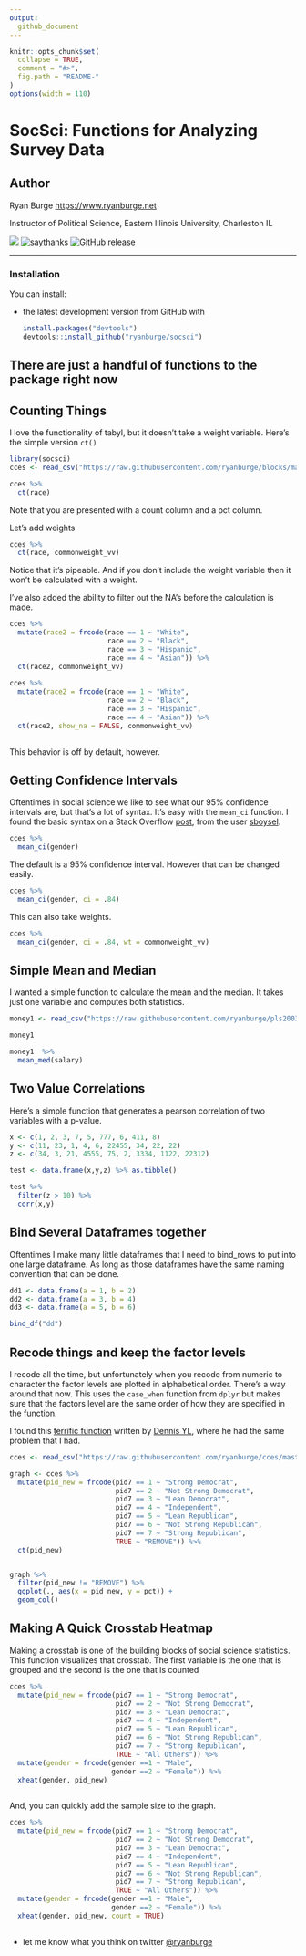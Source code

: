 ```yaml
---
output:
  github_document
---
```



```r
knitr::opts_chunk$set(
  collapse = TRUE, 
  comment = "#>",
  fig.path = "README-"  
)
options(width = 110)
```

# SocSci: Functions for Analyzing Survey Data


## Author

Ryan Burge <https://www.ryanburge.net>


Instructor of Political Science, Eastern Illinois University, Charleston IL


[![](https://img.shields.io/twitter/url/http/shields.io.svg?style=social)](https://twitter.com/ryanburge)
[![saythanks](https://img.shields.io/badge/say%20-thanks-blue.svg)](https://saythanks.io/to/ryanburge)
![GitHub release](https://img.shields.io/badge/version-1.0-blue.svg)



------

### Installation

You can install:

* the latest development version from GitHub with

    ```R
    install.packages("devtools")
    devtools::install_github("ryanburge/socsci")
    ```
    
## There are just a handful of functions to the package right now 


## Counting Things

I love the functionality of tabyl, but it doesn't take a weight variable. Here's the simple version `ct()`

```r
library(socsci)
cces <- read_csv("https://raw.githubusercontent.com/ryanburge/blocks/master/cces.csv")

cces %>% 
  ct(race)
```

Note that you are presented with a count column and a pct column. 

Let's add weights

```r
cces %>% 
  ct(race, commonweight_vv)
```

Notice that it's pipeable. And if you don't include the weight variable then it won't be calculated with a weight. 

I've also added the ability to filter out the NA's before the calculation is made. 


```r
cces %>% 
  mutate(race2 = frcode(race == 1 ~ "White",
                        race == 2 ~ "Black", 
                        race == 3 ~ "Hispanic",
                        race == 4 ~ "Asian")) %>% 
  ct(race2, commonweight_vv)
  
cces %>% 
  mutate(race2 = frcode(race == 1 ~ "White",
                        race == 2 ~ "Black", 
                        race == 3 ~ "Hispanic",
                        race == 4 ~ "Asian")) %>% 
  ct(race2, show_na = FALSE, commonweight_vv)
  
```

This behavior is off by default, however. 

## Getting Confidence Intervals

Oftentimes in social science we like to see what our 95% confidence intervals are, but that's a lot of syntax. It's easy with the `mean_ci` function. I found the basic syntax on a Stack Overflow [post](https://stackoverflow.com/questions/35953394/calculating-length-of-95-ci-using-dplyr), from the user [sboysel](https://stackoverflow.com/users/3277821/sboysel).

```r
cces %>% 
  mean_ci(gender)
```

The default is a 95% confidence interval. However that can be changed easily. 


```r
cces %>% 
  mean_ci(gender, ci = .84)
```

This can also take weights. 

```r
cces %>% 
  mean_ci(gender, ci = .84, wt = commonweight_vv)
```


## Simple Mean and Median 

I wanted a simple function to calculate the mean and the median. It takes just one variable and computes both statistics. 

```r
money1 <- read_csv("https://raw.githubusercontent.com/ryanburge/pls2003_sp17/master/sal_work.csv")

money1 

money1  %>% 
  mean_med(salary)
```


## Two Value Correlations 

Here's a simple function that generates a pearson correlation of two variables with a p-value.  

```r
x <- c(1, 2, 3, 7, 5, 777, 6, 411, 8)
y <- c(11, 23, 1, 4, 6, 22455, 34, 22, 22)
z <- c(34, 3, 21, 4555, 75, 2, 3334, 1122, 22312)

test <- data.frame(x,y,z) %>% as.tibble()

test %>% 
  filter(z > 10) %>% 
  corr(x,y)

```

## Bind Several Dataframes together 

Oftentimes I make many little dataframes that I need to bind_rows to put into one large dataframe. As long as those dataframes have the same naming convention that can be done. 

```r
dd1 <- data.frame(a = 1, b = 2)
dd2 <- data.frame(a = 3, b = 4)
dd3 <- data.frame(a = 5, b = 6) 

bind_df("dd")
```


## Recode things and keep the factor levels 

I recode all the time, but unfortunately when you recode from numeric to character the factor levels are plotted in alphabetical order. There's a way around that now. This uses the `case_when` function from `dplyr` but makes sure that the factors level are the same order of how they are specified in the function.

I found this [terrific function](https://stackoverflow.com/questions/49572416/r-convert-to-factor-with-order-of-levels-same-with-case-when) written by [Dennis YL](https://stackoverflow.com/users/5068121/dennis-yl), where he had the same problem that I had. 

```r
cces <- read_csv("https://raw.githubusercontent.com/ryanburge/cces/master/CCES%20for%20Methods/small_cces.csv")

graph <- cces %>% 
  mutate(pid_new = frcode(pid7 == 1 ~ "Strong Democrat", 
                          pid7 == 2 ~ "Not Strong Democrat", 
                          pid7 == 3 ~ "Lean Democrat", 
                          pid7 == 4 ~ "Independent", 
                          pid7 == 5 ~ "Lean Republican", 
                          pid7 == 6 ~ "Not Strong Republican", 
                          pid7 == 7 ~ "Strong Republican", 
                          TRUE ~ "REMOVE")) %>% 
  ct(pid_new)


graph %>% 
  filter(pid_new != "REMOVE") %>% 
  ggplot(., aes(x = pid_new, y = pct)) +
  geom_col()
```

## Making A Quick Crosstab Heatmap

Making a crosstab is one of the building blocks of social science statistics. This function visualizes that crosstab. The first variable is the one that is grouped and the second is the one that is counted

```r
cces %>% 
  mutate(pid_new = frcode(pid7 == 1 ~ "Strong Democrat", 
                          pid7 == 2 ~ "Not Strong Democrat", 
                          pid7 == 3 ~ "Lean Democrat", 
                          pid7 == 4 ~ "Independent", 
                          pid7 == 5 ~ "Lean Republican", 
                          pid7 == 6 ~ "Not Strong Republican", 
                          pid7 == 7 ~ "Strong Republican", 
                          TRUE ~ "All Others")) %>% 
  mutate(gender = frcode(gender ==1 ~ "Male",
                         gender ==2 ~ "Female")) %>% 
  xheat(gender, pid_new) 
  
```

And, you can quickly add the sample size to the graph. 


```r
cces %>% 
  mutate(pid_new = frcode(pid7 == 1 ~ "Strong Democrat", 
                          pid7 == 2 ~ "Not Strong Democrat", 
                          pid7 == 3 ~ "Lean Democrat", 
                          pid7 == 4 ~ "Independent", 
                          pid7 == 5 ~ "Lean Republican", 
                          pid7 == 6 ~ "Not Strong Republican", 
                          pid7 == 7 ~ "Strong Republican", 
                          TRUE ~ "All Others")) %>% 
  mutate(gender = frcode(gender ==1 ~ "Male",
                         gender ==2 ~ "Female")) %>% 
  xheat(gender, pid_new, count = TRUE) 
  
```


* let me know what you think on twitter <a href="https://twitter.com/ryanburge">@ryanburge</a>

